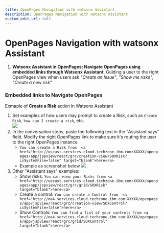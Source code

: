 ```yaml
---
title: OpenPages Navigation with watsonx Assistant
description: OpenPages Navigation with watsonx Assistant
custom_edit_url: null
---
```


# OpenPages Navigation with watsonx Assistant

1. **Watsonx Assistant in OpenPages​: Navigate OpenPages using embedded links through Watsonx Assistant**​. Guiding a user to the right OpenPages view when users ask _"Create an Issue"_, _"Show me risks"_, _"Create a new risk"_

### Embedded links to Navigate OpenPages

Exmaple of **Create a Risk** action in Watsonx Assistant

1. Set examples of how users may prompt to create a Risk, such as `Create Risk`, `how can I create a risk`, etc.  
   ![](../../assets/screenshots/watsonx-assistant-create-a-risk.png)
1. In the conversation steps, paste the following text in the "Assistant says" field. Modify the right OpenPages link to make sure it's routing the user to the right OpenPages instance.
   - `You can create a Risk from  <a href="http://useast.services.cloud.techzone.ibm.com:XXXXX/openpages/app/jspview/react/grc/creation-view/SOXRisk?isSystemFile=false" target="blank">here</a>`
   - Example as screenshot below
     ![](../../assets/screenshots/watsonx-assistant-create-a-risk-2.png)
1. Other "Assistant says" examples:
   - Show risks: `You can view your Risks from <a href="http://useast.services.cloud.techzone.ibm.com:XXXXX/openpages/app/jspview/react/grc/grid/SOXRisk" target="blank">here</a>`
   - Create a control: `You can create a Control from  <a href="http://na4.services.cloud.techzone.ibm.com:XXXXX/openpages/app/jspview/react/grc/creation-view/SOXControl?isSystemFile=false">here</a>`
   - Show Controls: `You can find a list of your controls from <a href="http://na4.services.cloud.techzone.ibm.com:XXXXX/openpages/app/jspview/react/grc/grid/SOXControl" target="blank">here</a>`
